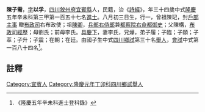 {{明清人物信息框
| 姓名 = 陳子需
| 原名 =
| 圖片名稱= 
| 圖片大小 =
| 圖片說明 = 
| 最高職務 =
| 國家 = 大明 
| 爵位 =
| 籍貫 = [[四川|四川]][[敘州府|敘州府]][[宜賓縣|宜賓縣]]
| 族裔 = 
| 字號 = 
| 諡號 =
| 出生日期 = 八月初三日
| 出生地點 =
| 逝世日期 = 卒年不詳 
| 逝世地點 =
| 墓葬 =
| 配偶 = 李氏
| 親屬 = 曾祖陳玘，祖[[陳卿|陳卿]]，父陳構，母劉氏；前母李氏
| 出身 =
* 隆慶五年辛未科同進士出身
| 經歷 =
| 著作 = 
}}
'''陳子需'''{{BD|1538年||？年||}}，[[表字|字]]'''以孚'''，[[四川|四川]][[敘州府|敘州府]][[宜賓縣|宜賓縣]]人，民籍，治《[[詩經|詩經]]》，年三十四歲中式[[隆庆_(明朝)|隆慶]]五年辛未科第三甲第一百五十七名[[進士|進士]]。八月初三日生，行一，曾祖陳玘，封[[戶部|戶部]][[主事|主事]] 贈[[布政司|布政司]]右布政使；祖[[陳卿|陳卿]]，[[兵部右侍郎|兵部右侍郎]]兼[[都察院|都察院]][[右僉都御史|右僉都御史]]；父陳構，[[布政司|布政司]][[經歷|經歷]]；母劉氏；前母李氏。[[具慶下|具慶下]]，妻李氏，兄燁，弟子履；子臨；子頤；子萃；子升；子震；在朝；在廷。由國子生中式[[四川|四川]][[鄉試|鄉試]]第三十名[[舉人|舉人]]，[[會試|會試]]中式第一百八十四名<ref>《隆慶五年辛未科進士登科錄》</ref>。

==註釋==
{{reflist}}

{{明朝人物小作品}}
{{隆慶五年辛未科殿试金榜}}
[[Category:宜賓人|Category:宜賓人]]
[[Category:隆慶元年丁卯科四川鄉試舉人|Category:隆慶元年丁卯科四川鄉試舉人]]